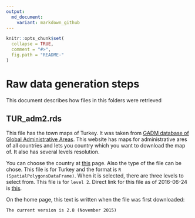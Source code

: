 ```yaml
---
output: 
  md_document:
    variant: markdown_github
---
```


<!-- README.md is generated from README.Rmd. Please edit that file -->

```r
knitr::opts_chunk$set(
  collapse = TRUE,
  comment = "#>",
  fig.path = "README-"
)
```

# Raw data generation steps

This document describes how files in this folders were retrieved

## TUR_adm2.rds

This file has the town maps of Turkey. It was taken from 
[GADM database of Global Administrative Areas](http://www.gadm.org/). 
This website has maps for administrative ares of all countries and lets you 
country which you want to download the map of. It also has several levels 
resolution.

You can choose the country at [this](http://www.gadm.org/country) page. 
Also the type of the file can be chose. This file is for Turkey and the format
is `R (SpatialPolygonsDataFrame)`. When it is selected, there are three levels
to select from. This file is for `level 2`. Direct link for this file as of 
2016-06-24 is [this](http://biogeo.ucdavis.edu/data/gadm2.8/rds/AFG_adm2.rds).

On the home page, this text is written when the file was first downloaded:

```
The current version is 2.8 (November 2015)
```





